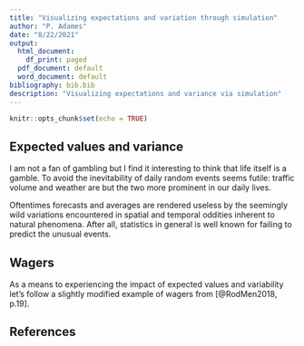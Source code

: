 ```yaml
---
title: "Visualizing expectations and variation through simulation"
author: "P. Adames"
date: "8/22/2021"
output:
  html_document:
    df_print: paged
  pdf_document: default
  word_document: default
bibliography: bib.bib
description: "Visualizing expectations and variance via simulation"
---
```


```r
knitr::opts_chunk$set(echo = TRUE)
```

## Expected values and variance

I am not a fan of gambling but I find it interesting to think that life itself is a gamble.
To avoid the inevitability of daily random events seems futile: 
traffic volume and weather are but the two more prominent in our daily lives.

Oftentimes forecasts and averages are rendered useless by the
seemingly wild variations encountered in spatial and temporal oddities inherent to natural phenomena.
After all, statistics in general is well known for failing to predict the unusual events.

## Wagers 

As a means to experiencing the impact of expected values and variability let's follow a slightly modified
example of wagers from [@RodMen2018, p.19].

## References